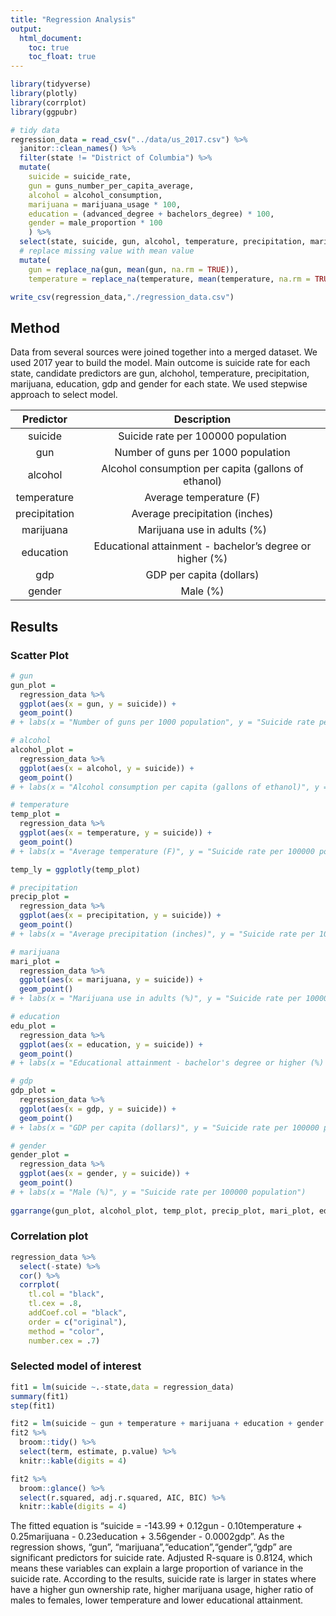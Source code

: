 ```yaml
---
title: "Regression Analysis"
output: 
  html_document:
    toc: true
    toc_float: true
---
```


```r
library(tidyverse)
library(plotly)
library(corrplot)
library(ggpubr)
```

```r
# tidy data
regression_data = read_csv("../data/us_2017.csv") %>%
  janitor::clean_names() %>% 
  filter(state != "District of Columbia") %>% 
  mutate(
    suicide = suicide_rate,
    gun = guns_number_per_capita_average,
    alcohol = alcohol_consumption,
    marijuana = marijuana_usage * 100,
    education = (advanced_degree + bachelors_degree) * 100,
    gender = male_proportion * 100
    ) %>% 
  select(state, suicide, gun, alcohol, temperature, precipitation, marijuana, education, gdp, gender) %>% 
  # replace missing value with mean value
  mutate(
    gun = replace_na(gun, mean(gun, na.rm = TRUE)),
    temperature = replace_na(temperature, mean(temperature, na.rm = TRUE)))

write_csv(regression_data,"./regression_data.csv")
```

## Method

Data from several sources were joined together into a merged dataset. We used 2017 year to build the model. Main outcome is suicide rate for each state, candidate predictors are gun, alchohol, temperature, precipitation, marijuana, education, gdp and gender for each state. We used stepwise approach to select model. 

| Predictor  | Description   |
| :------------------: | :----------------------------------------------------------------------------------: |
| suicide  | Suicide rate per 100000 population  |
| gun  | Number of guns per 1000 population  |
| alcohol  | Alcohol consumption per capita (gallons of ethanol)|
| temperature  | Average temperature (F)     |
| precipitation |  Average precipitation (inches) |                         
| marijuana  | Marijuana use in adults (%)
| education    | Educational attainment - bachelor's degree or higher (%)   |
| gdp    | GDP per capita (dollars)   |
| gender    | Male (%)   |

## Results

### Scatter Plot

```r
# gun
gun_plot = 
  regression_data %>% 
  ggplot(aes(x = gun, y = suicide)) +
  geom_point() 
# + labs(x = "Number of guns per 1000 population", y = "Suicide rate per 100000 population")

# alcohol
alcohol_plot =
  regression_data %>% 
  ggplot(aes(x = alcohol, y = suicide)) +
  geom_point() 
# + labs(x = "Alcohol consumption per capita (gallons of ethanol)", y = "Suicide rate per 100000 population")

# temperature
temp_plot =
  regression_data %>% 
  ggplot(aes(x = temperature, y = suicide)) +
  geom_point() 
# + labs(x = "Average temperature (F)", y = "Suicide rate per 100000 population")

temp_ly = ggplotly(temp_plot)

# precipitation
precip_plot =
  regression_data %>% 
  ggplot(aes(x = precipitation, y = suicide)) +
  geom_point() 
# + labs(x = "Average precipitation (inches)", y = "Suicide rate per 100000 population")

# marijuana
mari_plot =
  regression_data %>% 
  ggplot(aes(x = marijuana, y = suicide)) +
  geom_point() 
# + labs(x = "Marijuana use in adults (%)", y = "Suicide rate per 100000 population")

# education
edu_plot =
  regression_data %>% 
  ggplot(aes(x = education, y = suicide)) +
  geom_point() 
# + labs(x = "Educational attainment - bachelor's degree or higher (%) ",y = "Suicide rate per 100000 population")

# gdp
gdp_plot =
  regression_data %>% 
  ggplot(aes(x = gdp, y = suicide)) +
  geom_point() 
# + labs(x = "GDP per capita (dollars)", y = "Suicide rate per 100000 population")

# gender
gender_plot = 
  regression_data %>% 
  ggplot(aes(x = gender, y = suicide)) +
  geom_point() 
# + labs(x = "Male (%)", y = "Suicide rate per 100000 population")
                      
ggarrange(gun_plot, alcohol_plot, temp_plot, precip_plot, mari_plot, edu_plot, gdp_plot, gender_plot, nrow = 3, ncol = 3) 
```  

### Correlation plot

```r
regression_data %>% 
  select(-state) %>% 
  cor() %>% 
  corrplot(
    tl.col = "black", 
    tl.cex = .8, 
    addCoef.col = "black",
    order = c("original"),
    method = "color",
    number.cex = .7)
```

### Selected model of interest

```r
fit1 = lm(suicide ~.-state,data = regression_data)
summary(fit1)
step(fit1)
```

```r
fit2 = lm(suicide ~ gun + temperature + marijuana + education + gender +gdp, data = regression_data)
fit2 %>% 
  broom::tidy() %>% 
  select(term, estimate, p.value) %>% 
  knitr::kable(digits = 4)

fit2 %>% 
  broom::glance() %>% 
  select(r.squared, adj.r.squared, AIC, BIC) %>% 
  knitr::kable(digits = 4)
```

The fitted equation is "suicide = -143.99 + 0.12gun - 0.10temperature + 0.25marijuana - 0.23education + 3.56gender - 0.0002gdp". As the regression shows, "gun", "marijuana","education","gender","gdp" are significant predictors for suicide rate. Adjusted R-square is 0.8124, which means these variables can explain a large proportion of variance in the suicide rate. According to the results, suicide rate is larger in states where have a higher gun ownership rate, higher marijuana usage, higher ratio of males to females, lower temperature and lower educational attainment.   




